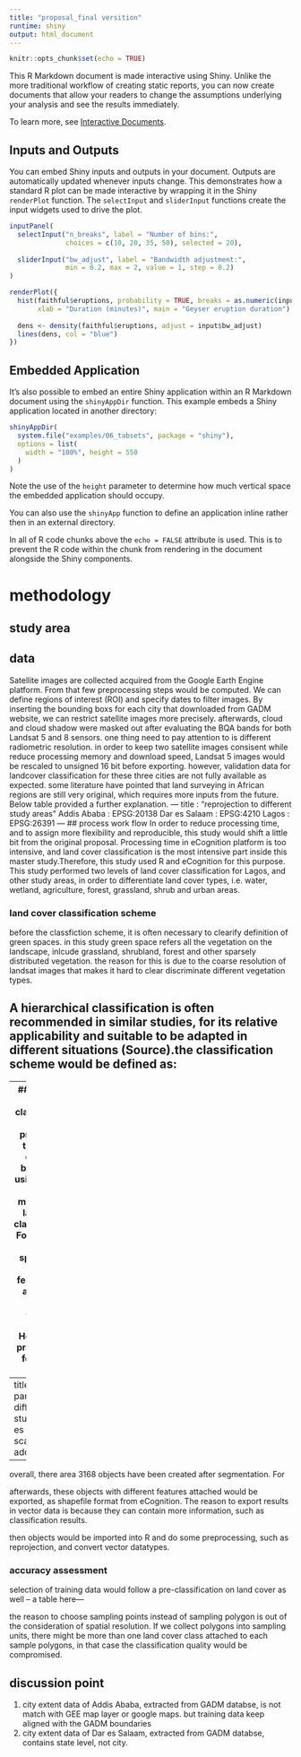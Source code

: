 ---
title: "proposal_final versition"
runtime: shiny
output: html_document
---

```{r setup, include=FALSE}
knitr::opts_chunk$set(echo = TRUE)
```

This R Markdown document is made interactive using Shiny. Unlike the more traditional workflow of creating static reports, you can now create documents that allow your readers to change the assumptions underlying your analysis and see the results immediately. 

To learn more, see [Interactive Documents](http://rmarkdown.rstudio.com/authoring_shiny.html).

## Inputs and Outputs

You can embed Shiny inputs and outputs in your document. Outputs are automatically updated whenever inputs change.  This demonstrates how a standard R plot can be made interactive by wrapping it in the Shiny `renderPlot` function. The `selectInput` and `sliderInput` functions create the input widgets used to drive the plot.

```{r eruptions, echo=FALSE}
inputPanel(
  selectInput("n_breaks", label = "Number of bins:",
              choices = c(10, 20, 35, 50), selected = 20),
  
  sliderInput("bw_adjust", label = "Bandwidth adjustment:",
              min = 0.2, max = 2, value = 1, step = 0.2)
)

renderPlot({
  hist(faithful$eruptions, probability = TRUE, breaks = as.numeric(input$n_breaks),
       xlab = "Duration (minutes)", main = "Geyser eruption duration")
  
  dens <- density(faithful$eruptions, adjust = input$bw_adjust)
  lines(dens, col = "blue")
})
```

## Embedded Application

It's also possible to embed an entire Shiny application within an R Markdown document using the `shinyAppDir` function. This example embeds a Shiny application located in another directory:

```{r tabsets, echo=FALSE}
shinyAppDir(
  system.file("examples/06_tabsets", package = "shiny"),
  options = list(
    width = "100%", height = 550
  )
)
```

Note the use of the `height` parameter to determine how much vertical space the embedded application should occupy.

You can also use the `shinyApp` function to define an application inline rather then in an external directory.

In all of R code chunks above the `echo = FALSE` attribute is used. This is to prevent the R code within the chunk from rendering in the document alongside the Shiny components.

# methodology 
##  study area 

## data
Satellite images are collected acquired from the Google Earth Engine platform. From that few preprocessing steps would be computed. We can define regions of interest (ROI) and specify dates to filter images. By inserting the bounding boxs for each city that downloaded from GADM website, we can restrict satellite images more precisely. afterwards, cloud and cloud shadow were masked out after evaluating the BQA bands for both Landsat 5 and 8 sensors. 
one thing need to pay attention to is different radiometric resolution. in order to keep two satellite images consisent while reduce processing memory and download speed, Landsat 5 images would be rescaled to unsigned 16 bit before exporting. 
however, validation data for landcover classification for these three cities are not fully available as expected. some literature have pointed that land surveying in African regions are still very original, which requires more inputs from the future. Below table provided a further explanation. 
---
title : "reprojection to different study areas"
Addis Ababa : EPSG:20138
Dar es Salaam : EPSG:4210
Lagos : EPSG:26391
---
## process work flow 
In order to reduce processing time, and to assign more flexibility and reproducible, this study would shift a little bit from the original proposal. 
Processing time in eCognition platform is too intensive, and land cover classification is the most intensive part inside this master study.Therefore, this study used R and eCognition for this purpose.
This study performed two levels of land cover classification for Lagos, and other study areas, in order to differentiate land cover types, i.e. water, wetland, agriculture, forest, grassland, shrub and urban areas. 

### land cover classification scheme
before the classfiction scheme, it is often necessary to clearify definition of green spaces. in this study green space refers all the vegetation on the landscape, inlcude grassland, shrubland, forest and other sparsely distributed vegetation. the reason for this is due to the coarse resolution of landsat images that makes it hard to clear discriminate different vegetation types. 

A hierarchical classification is often recommended in similar studies, for its relative applicability and suitable to be adapted in different situations (Source).the classification scheme would be defined as:
---

---
### random forest classification 
Thesis proposal of this study describe benefits of using object-based methods for landcover classification. For instance, spectal, spatial, and textual features can attache to each different objects. However, in practical, we found that objects 

therefore, this study decides to combine different tactics and to slightly change the methodolog. after extracting objects from eCognition, we exported them into R.
Compared to the previous thesis proposal, the final report would use random forest classifier for classificaiton. This is due to the considertaion upon whether created object sizes can fully depict the landscape.

the spatial resolution of 30 meters images have deprived such advantages. There are around 5000 pixels in average inside each object if a scale parameters of 72 were used to create objects. If one pixel measures 30 meters on the ground, one object created from the 30-meter spatial resolution would probably covered an area of 150000 square meters, while


### training and reference data 
supervised classification requires training data to buildup their models. This study would select training data of two types: (1) point training data by visual interpretation from Google Earth; (2) image objects (polygons) within which contained object-related statistics. 

For each RF models that computed from these two methods, reference data sets would be split up into training data sets and test sets. Around 70% of reference data would be used as training data and the rest 30% would be used for testing. The split percentage is used to ensure sufficient data for training and testing.

Point training data were directly come from visual interpretation with Google earth high-resolution images. Satellite layer on the GEE platform allowed relatively clear representation of the landscape. For instance, it is easier to distinguish water bodies, buildup areas, barren land from other land cover classes. Training data collected can capture pixel values for that particular loctions, and be stored into "FeatureCollection" on the GEE platform, which can be exported and downloaded afterwards. Overall, training points for each land cover classes should be around the same and fairly distributed over the whole scene. 

Collect training points from Open foris collect earth, for each points that have 1-heater plot areas and 7 * 7 sample points.

Polygon training data were mainly come from OBIA-based processing, mainly based on the  eCognition platform. eCogntion is developed by Trimble and provides many powerful tools and algorithms for both image classification and machine learning. Apart from all these sophisticated tools, OBIA on eCogntion depends heavily on prior knowledge on the landscape, and sometimes these knowledge is too time-consuming to achieve. Therefore, the purpose and objectives is to create segments from images, and to attach features as much as possible. This study used multi-resolution (MRS) algorithms for segmentation, as MRS is the most commonly-used tool in this domain. Compare to other segmentation skills (e.g. chessboard segmentation, spectral difference) it is more suitable to apply considering the spatial resolution of Landsat imageries.
image segmentation requires few important parameters as inputs. The parameters used in this study were: scale parameter of 72, shape heterogeneity of 0.2, color heterogeneity as 0.8, and compactness and -ness as 0.5. Scale parameter were decided by trail and error tests, which started from scale of 10, and ended up at 100, with a stepwise growth of 10. From that resulting image objects would be reviewed and the most optimal scale parameter should produce segments that avoid over or under segmentation.

Object Size: Use an object size of one to generate pixel-sized image objects. The effect is that for each pixel you can investigate all information available from features
The scale size should depends on features related to real geometry on the ground. By examining within google earth, we can see that a region covered with vegetation has a width of around 1500 meters,abd for regions represent buildup areas, the size is around 2700 meters. therefore objecs created to represent these ares should contain around 50 and 90 pixels. 

Throughout the practical, eCogntion exerted many inconvenience as coarse image resolution, to maintain more reproducbility, the process to create objects would be computed on google earth engine. using a super non-iterative clustering methods (SNIC). therefore the methodology has to change. 

The first step is to define seed pixels (centroids for each cluster) by defining spacing between seed pixels within the image. the second step it to growing from seed pixels into clusters. Using a snic command in GEE, it takes into account few parameters, such as scale (size) of each cluster, compactness and connectivity, neighbourhoodsize. Size parameter, similar to scale factor that mentioned in many OBIA related papers, aims to restrict the size of created objects or subsets. In GEE, the size is represented in terms of the spacing and distance between neighbouring objects. Larger spacing indicated that the far distance between seeds (centroids) and thererfore the size of objects would be larger. smaller size vice versa. compactness factors decide the clusters to be more compact (similar to square). this parameter here measures both spaital and spsectral distance between neighrbouring 4 or 8 candidate pixels with then seed pixel, before deciding whether candidates should be include in this cluster. the equation to compute this ditsnce is given by:..... (Achanta's paper).

after snic segmentation, output is image collection, containing a band of cluster ID (name "clusters"), and per-cluster average values for each input bands (['B1_mean','B2_mean',..., 'B11_mean').  

with larger scale, the images would be cut into larger objects that might be convoluted other land cover classes.this iss termed by under-segmentation. On the contrary, over segmentation refers to using a smaller segmentation scale that producing many fragmented images objects. during the trail and error test, it can be seen from the images that scale smaller than 10 and larger than 100 would cause either over- or under-segmentation. therefore the optimal scale is expected to within the range of 20 to 100. from that we test using a step growth of 5 and evaluate the images and created objects. in the end, scale of 72 can produce more appropriate objects from the image. Important edges such as bridge, roads can be presserved, while images were not too noisy and contain too many small objects. this study also setup weights for each layer: 1 for visible bands (R,G,B,NIR) and 0 for other bands. 
---
title:scale parameter for different study area
dar es salaam: scale of 200
addis ababa
---
overall, there area 3168 objects have been created after segmentation. For 

afterwards, these objects with different features attached would be exported, as shapefile format from eCognition. The reason to export results in vector data is because they can contain more information, such as classification results. 

then objects would be imported into R and do some preprocessing, such as reprojection, and convert vector datatypes.

### accuracy assessment 








selection of training data would follow a pre-classification on land cover as well
-- a table here---

the reason to choose sampling points instead of sampling polygon is out of the consideration of spatial resolution. If we collect polygons into sampling units, there might be more than one land cover class attached to each sample polygons, in that case the classification quality would be compromised. 


## discussion point
1. city extent data of Addis Ababa, extracted from GADM databse, is not match with GEE map layer or google maps. but training data keep aligned with the GADM boundaries
2. city extent data of Dar es Salaam, extracted from GADM databse, contains state level, not city.


 

